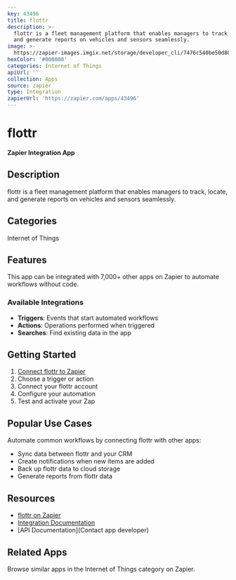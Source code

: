 ```yaml
---
key: 43496
title: flottr
description: >-
  flottr is a fleet management platform that enables managers to track, locate,
  and generate reports on vehicles and sensors seamlessly.
image: >-
  https://zapier-images.imgix.net/storage/developer_cli/7476c540be50d80769f8aa317f91eaf8.png?auto=format%2Ccompress&ixlib=python-3.0.0&q=50
hexColor: '#000000'
categories: Internet of Things
apiUrl: ''
collection: Apps
source: zapier
type: Integration
zapierUrl: 'https://zapier.com/apps/43496'
---
```

# flottr

**Zapier Integration App**

## Description

flottr is a fleet management platform that enables managers to track, locate, and generate reports on vehicles and sensors seamlessly.

## Categories

Internet of Things

## Features

This app can be integrated with 7,000+ other apps on Zapier to automate workflows without code.

### Available Integrations

- **Triggers**: Events that start automated workflows
- **Actions**: Operations performed when triggered
- **Searches**: Find existing data in the app

## Getting Started

1. [Connect flottr to Zapier](https://zapier.com/apps/43496)
2. Choose a trigger or action
3. Connect your flottr account
4. Configure your automation
5. Test and activate your Zap

## Popular Use Cases

Automate common workflows by connecting flottr with other apps:

- Sync data between flottr and your CRM
- Create notifications when new items are added
- Back up flottr data to cloud storage
- Generate reports from flottr data

## Resources

- [flottr on Zapier](https://zapier.com/apps/43496)
- [Integration Documentation](https://zapier.com/apps/43496/integrations)
- [API Documentation](Contact app developer)

## Related Apps

Browse similar apps in the Internet of Things category on Zapier.
